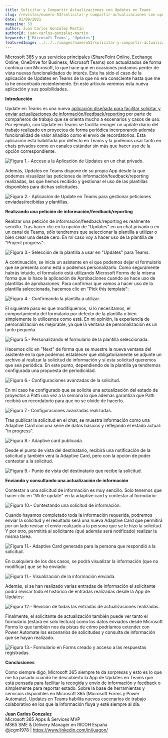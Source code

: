 ```yaml
---
title: Solicitar y Compartir Actualizaciones con Updates en Teams
slug: /revistas/numero-53/solicitar-y-compartir-actualizaciones-con-updates-en-teams
date: 01/09/2021
magazine: 53
author: Juan Carlos González Martín
authorId: juan-carlos-gonzalez-martin
keywords: ['Microsoft Teams', 'Updates']
featuredImage: ../../../images/numero53/solicitar-y-compartir-actualizaciones-con-updates-en-teams/image1.png
---
```


Microsoft 365 y sus servicios principales (SharePoint Online, Exchange
Online, OneDrive for Business, Microsoft Teams) son actualizados de
forma continua con Microsoft, lo que hace que en ocasiones podamos
perder de vista nuevas funcionalidades de interés. Este ha sido el caso
de la aplicación de Updates en Teams de la que no era consciente hasta
que me la he encontrado recientemente. En este artículo veremos esta
nueva aplicación y sus posibilidades.

**Introducción**

Update en Teams es una nueva [aplicación diseñada para facilitar
solicitar y enviar actualizaciones de
información/feedback/reporting](https://techcommunity.microsoft.com/t5/microsoft-365-blog/updates-in-microsoft-teams-allows-users-to-create-submit-and/ba-p/3367252)
por parte de compañeros de trabajo que se orienta mucho a escenarios y
casos de uso. Por ejemplo, con Update en Teams se facilita recoger un
update diario del trabajo realizado en proyectos de forma periódica
incorporando además funcionalidad de valor añadido como el envío de
recordatorios. Esta aplicación está habilitada por defecto en Teams y la
podemos usar tanto en chats privados como en canales estándar sin más
que hacer uso de la opción correspondiente.

![Figura 1.- Acceso a la Aplicación de Updates en un chat privado.](../../../images/numero53/solicitar-y-compartir-actualizaciones-con-updates-en-teams/image1.png)


Además, Updates en Teams dispone de su propia App desde la que podemos
visualizar las peticiones de información/feedback/reporting realizadas,
las que hemos recibido y gestionar el uso de las plantillas disponibles
para dichas solicitudes.

![Figura 2.- Aplicación de Update en Teams para gestionar peticiones enviadas/recibidas y plantillas.](../../../images/numero53/solicitar-y-compartir-actualizaciones-con-updates-en-teams/image2.png)



**Realizando una petición de información/feedback/reporting**

Realizar una petición de información/feedback/reporting es realmente
sencillo. Tras hacer clic en la opción de "Updates" en un chat privado o
en un canal de Teams, sólo tendremos que seleccionar la plantilla a
utilizar o bien crear una desde cero. En mi caso voy a hacer uso de la
plantilla de "Project progress":

![Figura 3.- Selección de la plantilla a usar en "Updates" para Teams.](../../../images/numero53/solicitar-y-compartir-actualizaciones-con-updates-en-teams/image3.png)



A continuación, se inicia un asistente en el que podemos dejar el
formulario que se presenta como está o podemos personalizarlo. Como
seguramente habrás intuido, el formulario está utilizando Microsoft
Forms de la misma forma que lo hace la aplicación de Aprobaciones cuando
se hace uso de plantillas de aprobaciones. Para confirmar que vamos a
hacer uso de la plantilla seleccionada, hacemos clic en "Pick this
template":

![Figura 4.- Confirmando la plantilla a utilizar.](../../../images/numero53/solicitar-y-compartir-actualizaciones-con-updates-en-teams/image4.png)



El siguiente paso es que modifiquemos, si lo necesitamos, el
comportamiento del formulario por defecto de la plantilla o bien
simplemente lo utilicemos como está. En mi opinión, la experiencia de
personalización es mejorable, ya que la ventana de personalización es un
tanto pequeña.

![Figura 5.- Personalizando el formulario de la plantilla seleccionada.](../../../images/numero53/solicitar-y-compartir-actualizaciones-con-updates-en-teams/image5.png)



Hacemos clic en "Next" de forma que se muestre la nueva ventana del
asistente en la que podemos establecer que obligatoriamente se adjunte
un archivo al realizar la solicitud de información y si esta solicitud
queremos que sea periódica. En este punto, dependiendo de la plantilla
ya tendremos configurada una propuesta de periodicidad.

![Figura 6.- Configuraciones avanzadas de la solicitud.](../../../images/numero53/solicitar-y-compartir-actualizaciones-con-updates-en-teams/image6.png)



En mi caso he configurado que se solicite una actualización del estado
de proyectos a Patti una vez a la semana lo que además garantiza que
Patti recibirá un recordatorio para que no se olvide de hacerlo.

![Figura 7.- Configuraciones avanzadas realizadas.](../../../images/numero53/solicitar-y-compartir-actualizaciones-con-updates-en-teams/image7.png)



Tras publicar la solicitud en el chat, se muestra información como una
Adaptive Card con una serie de datos básicos y reflejando el estado
actual: "In progress".

![Figura 8.- Adaptive card publicada.](../../../images/numero53/solicitar-y-compartir-actualizaciones-con-updates-en-teams/image8.png)



Desde el punto de vista del destinatario, recibirá una notificación de
la solicitud y también verá la Adaptive Card, pero con la opción de
poder contestar a la solicitud.

![Figura 9.- Punto de vista del destinatario que recibe la solicitud.](../../../images/numero53/solicitar-y-compartir-actualizaciones-con-updates-en-teams/image9.png)



**Enviando y consultando una actualización de información**

Contestar a una solicitud de información es muy sencillo. Solo tenemos
que hacer clic en "Write update" en la adaptive card y contestar al
formulario:

![Figura 10.- Contestando una solicitud de información.](../../../images/numero53/solicitar-y-compartir-actualizaciones-con-updates-en-teams/image10.png)



Cuando hayamos completado toda la información requerida, podremos enviar
la solicitud y el resultado será una nueva Adaptive Card que permitirá
por un lado revisar el envío realizado a la persona que se le hizo la
solicitud. Y por otro, permitirá al solicitante (qué además será
notificado) realizar la misma tarea.

![Figura 11.- Adaptive Card generada para la persona que respondió a la solicitud.](../../../images/numero53/solicitar-y-compartir-actualizaciones-con-updates-en-teams/image11.png)



En cualquiera de los dos casos, se podrá visualizar la información (que
no modificar) que se ha enviado:

![Figura 11.- Visualización de la información enviada.](../../../images/numero53/solicitar-y-compartir-actualizaciones-con-updates-en-teams/image12.png)



Además, si se han realizado varias entradas de información el
solicitante podrá revisar todo el histórico de entradas realizadas desde
la App de Updates:

![Figura 12.- Revisión de todas las entradas de actualizaciones realizadas.](../../../images/numero53/solicitar-y-compartir-actualizaciones-con-updates-en-teams/image13.png)




Finalmente, el solicitante de actualización también puede ver tanto el
formulario (estará en solo lectura) como los datos enviados desde
Microsoft Forms lo que también nos da pistas de cómo podríamos extender
con Power Automate los escenarios de solicitudes y consulta de
información que se hayan realizado.

![Figura 13.- Formulario en Forms creado y acceso a las respuestas registradas.](../../../images/numero53/solicitar-y-compartir-actualizaciones-con-updates-en-teams/image14.png)



**Conclusiones**

Como siempre digo, Microsoft 365 siempre te da sorpresas y esto es lo
que me ha pasado cuando he descubierto la App de Updates en Teams que
está pensada para facilitar la recogida y envío de información y
feedback o simplemente para reportar estado. Sobre la base de
herramientas y servicios disponibles en Microsoft 365 (Microsoft Forms y
Power Automate), Updates en Teams habilita nuevos escenarios de trabajo
colaborativo en los que la información fluya y esté siempre al día.

**Juan Carlos Gonzalez** <br />
Microsoft 365 Apps & Services MVP <br />
M365 SME & Delivery Manager en RICOH España <br />
@jcgm1978 | <https://www.linkedin.com/in/juagon/> <br />
